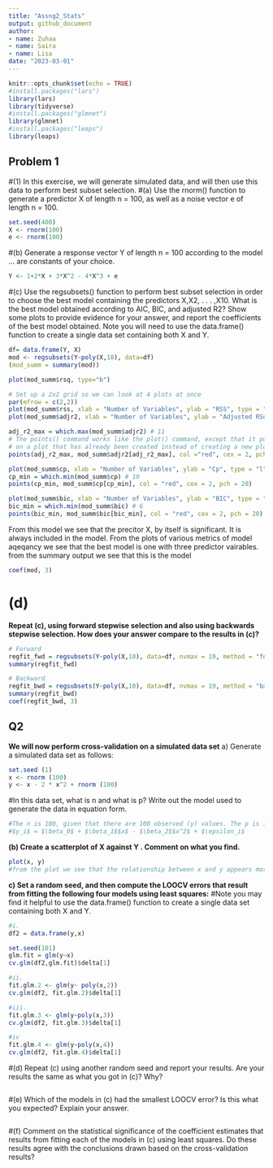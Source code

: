 ```yaml
---
title: "Assng2_Stats"
output: github_document
author:
- name: Zuhaa 
- name: Saira 
- name: Lisa
date: "2023-03-01"
---
```


```r
knitr::opts_chunk$set(echo = TRUE)
#install.packages("lars")
library(lars)
library(tidyverse)
#install.packages("glmnet")
library(glmnet)
#install.packages("leaps")
library(leaps)
```

## Problem 1 
#(1) In this exercise, we will generate simulated data, and will then use this data to perform best subset selection.
#(a) Use the rnorm() function to generate a predictor X of length n = 100, as well as a noise vector e of length n = 100.
```r
set.seed(400)
X <- rnorm(100)
e <- rnorm(100)

```

#(b) Generate a response vector Y of length n = 100 according to the model ... are constants of your choice.
```r
Y <- 1+2*X + 3*X^2 - 4*X^3 + e
```
#(c) Use the regsubsets() function to perform best subset selection in order to choose the best model containing the predictors X,X2, . . . ,X10. What is the best model obtained according to AIC, BIC, and adjusted R2? Show some plots to provide evidence for your answer, and report the coefficients of the best model obtained. Note you will need to use the data.frame() function to create a single data set containing both X and Y.
```r
df= data.frame(Y, X)
mod <- regsubsets(Y~poly(X,10), data=df) 
(mod_summ = summary(mod))

plot(mod_summ$rsq, type="b")

# Set up a 2x2 grid so we can look at 4 plots at once
par(mfrow = c(2,2))
plot(mod_summ$rss, xlab = "Number of Variables", ylab = "RSS", type = "l")
plot(mod_summ$adjr2, xlab = "Number of Variables", ylab = "Adjusted RSq", type = "l")

adj_r2_max = which.max(mod_summ$adjr2) # 11
# The points() command works like the plot() command, except that it puts points 
# on a plot that has already been created instead of creating a new plot
points(adj_r2_max, mod_summ$adjr2[adj_r2_max], col ="red", cex = 2, pch = 20)

plot(mod_summ$cp, xlab = "Number of Variables", ylab = "Cp", type = "l")
cp_min = which.min(mod_summ$cp) # 10
points(cp_min, mod_summ$cp[cp_min], col = "red", cex = 2, pch = 20)

plot(mod_summ$bic, xlab = "Number of Variables", ylab = "BIC", type = "l")
bic_min = which.min(mod_summ$bic) # 6
points(bic_min, mod_summ$bic[bic_min], col = "red", cex = 2, pch = 20)


```

From this model we see that the precitor X, by itself is significant. It is always included in the model. From the plots of various metrics of model aqeqancy we see that the best model is one with three predictor vairables. from the summary output we see that this is the model 

```r
coef(mod, 3)
```

# (d) 

**Repeat (c), using forward stepwise selection and also using backwards stepwise selection. How does your answer compare to the results in (c)?**


```r
# Forward
regfit_fwd = regsubsets(Y~poly(X,10), data=df, nvmax = 19, method = "forward")
summary(regfit_fwd)
```


```r
# Backward
regfit_bwd = regsubsets(Y~poly(X,10), data=df, nvmax = 19, method = "backward")
summary(regfit_bwd)
coef(regfit_bwd, 3)
```



## Q2 

**We will now perform cross-validation on a simulated data set**
a) Generate a simulated data set as follows: 

```r
set.seed (1)
x <- rnorm (100)
y <- x - 2 * x^2 + rnorm (100)
```

#In this data set, what is n and what is p? Write out the model used to generate the data in equation form.
```r
#The n is 100, given that there are 100 observed (y) values. The p is 1 since there is only one predector variable (x).
#$y_i$ = $\beta_0$ + $\beta_1$$x$ - $\beta_2$$x^2$ + $\epsilon_i$

```

**(b) Create a scatterplot of X against Y . Comment on what you find.**


```r
plot(x, y)
#from the plot we see that the relationship between x and y appears more quardrtic then linear.

```

**c) Set a random seed, and then compute the LOOCV errors that result from fitting the following four models using least squares:**
#Note you may find it helpful to use the data.frame() function to create a single data set containing both X and Y.

```r
#i.
df2 = data.frame(y,x)

set.seed(101)
glm.fit = glm(y~x)
cv.glm(df2,glm.fit)$delta[1]

#ii.
fit.glm.2 <- glm(y~ poly(x,2))
cv.glm(df2, fit.glm.2)$delta[1]

#iii.
fit.glm.3 <- glm(y~poly(x,3))
cv.glm(df2, fit.glm.3)$delta[1]

#iv 
fit.glm.4 <- glm(y~poly(x,4))
cv.glm(df2, fit.glm.4)$delta[1]

```

#(d) Repeat (c) using another random seed and report your results. Are your results the same as what you got in (c)? Why?
```r

```

#(e) Which of the models in (c) had the smallest LOOCV error? Is this what you expected? Explain your answer.
```r

```

#(f) Comment on the statistical significance of the coefficient estimates that results from fitting each of the models in (c) using least squares. Do these results agree with the conclusions drawn based on the cross-validation results?
```r

```

